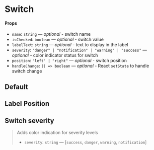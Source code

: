 
<Meta title="Components/Switch" component={Switch} />

# Switch


#### Props

- `name`: `string` — _optional_ - switch name
- `isChecked`: `boolean` — _optional_ - switch value
- `labelText`: `string` — _optional_ - text to display in the label
- `severity`: `"danger" | "notification" | "warning" | "success"` — _optional_ - color indicator status for switch
- `position`: `"left" | "right"` — _optional_ - switch position
- `handleChange`: `() => boolean` — _optional_ - React `setState` to handle switch change

## Default

<Preview>
  <Story name="default">
    <Switch labelText="My Switch Button" />
  </Story>
</Preview>

## Label Position

<Preview>
  <Story name="position">
    <Container>
      <Switch name="label-left" position="left" labelText="My Switch Button" />
      <Spacer height="1rem" />
      <Switch name="label-right" position="right" labelText="My Switch Button" />
    </Container>
  </Story>
</Preview>

## Switch severity

> Adds color indication for severity levels
> - `severity`: `string` — [`success`, `danger`, `warning`, `notification`]

<Preview>
  <Story name="severity">
    <Container>
      <Switch name="label1" severity="warning" labelText="My Switch Button Warning" />
      <Spacer height="1rem" />
      <Switch name="label2" severity="danger" labelText="My Switch Button Danger" />
      <Spacer height="1rem" />
      <Switch name="label3" severity="success" labelText="My Switch Button Success" />
      <Spacer height="1rem" />
      <Switch name="label4" severity="notification" labelText="My Switch Button Notification" />
    </Container>
  </Story>
</Preview>
